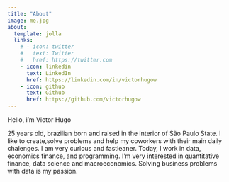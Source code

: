 ```yaml
---
title: "About"
image: me.jpg
about:
  template: jolla
  links:
    # - icon: twitter
    #   text: Twitter
    #   href: https://twitter.com
    - icon: linkedin
      text: LinkedIn
      href: https://linkedin.com/in/victorhugow
    - icon: github
      text: Github
      href: https://github.com/victorhugow
---
```


Hello, i'm Victor Hugo

25 years old, brazilian born and raised in the interior of São Paulo State. I like to create,solve problems and help my coworkers with their main daily chalenges. I am very curious and fastleaner. Today, I work in data, economics finance, and programming. I'm very interested in quantitative finance, data science and macroeconomics. Solving business problems with data is my passion.
